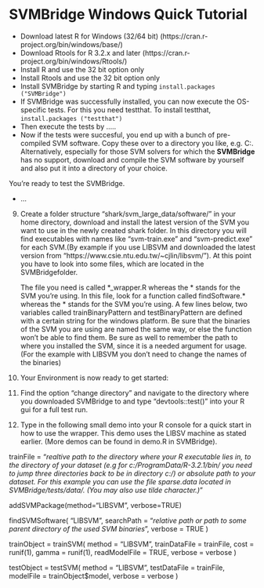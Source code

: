 # SVMBridge Windows Quick Tutorial

- Download latest R for Windows (32/64 bit) (https://cran.r-project.org/bin/windows/base/)
- Download Rtools for R 3.2.x and later (https://cran.r-project.org/bin/windows/Rtools/)
- Install R and use the 32 bit option only
- Install Rtools and use the 32 bit option only
- Install SVMBridge by starting R and typing ```install.packages ("SVMBridge")```
- If SVMBridge was successfully installed, you can now execute the OS-specific tests. For this
you need testthat. To install testthat, ```install.packages ("testthat")```
- Then execute the tests by .....
- Now if the tests were succesful, you end up with a bunch of pre-compiled SVM software. Copy these over to a directory you like, e.g. C:\Programs\SVMSolver\. Alternatively, especially for those SVM solvers for which the **SVMBridge** has no support, download and compile the SVM software by yourself and also put it into a directory of your choice.


You're ready to test the SVMBridge.

- ...


9) Create a folder structure "shark/svm_large_data/software/" in your home directory, download and install the latest version of the SVM you want to use in
   the newly created shark folder. In this directory you will find executables with names like "svm-train.exe" and "svm-predict.exe"
   for each SVM.(By example if you use LIBSVM and downloaded the latest version from "https://www.csie.ntu.edu.tw/~cjlin/libsvm/").
   At this point you have to look into some files, which are located in the SVMBridge\R folder.

   The file you need is called *_wrapper.R whereas the * stands for the SVM you're using.
   In this file, look for a function called findSoftware.* whereas the * stands for the SVM you're using. A few lines below, two variables
   called trainBinaryPattern and testBinaryPattern are defined with a certain string for the windows platform. Be sure that the binaries
   of the SVM you are using are named the same way, or else the function won't be able to find them. Be sure as well to remember the path
   to where you installed the SVM, since it is a needed argument for usage.
   (For the example with LIBSVM you don't need to change the names of the binaries)


10) Your Environment is now ready to get started:

11) Find the option "change directory" and navigate to the directory where you downloaded SVMBridge to and type "devtools::test()" into your R gui
    for a full test run.

12) Type in the following small demo into your R console for a quick start in how to use the wrapper. This demo uses the LIBSV machine as stated earlier. (More demos can be found in demo.R in SVMBridge).

trainFile = "*realtive path to the directory where your R executable lies in, to the directory of your dataset (e.g for c:/ProgramData/R-3.2.1/bin/ you need to jump three directories
			back to be in directory c:/) or absolute path to your dataset. For this example you can use the file sparse.data located in SVMBridge/tests/data/. (You may also use
			tilde character.)*"

addSVMPackage(method="LIBSVM", verbose=TRUE)

findSVMSoftware(
	"LIBSVM",
	searchPath = "*relative path or path to some parent directory of the used SVM binaries*",
	verbose = TRUE
)

trainObject = trainSVM(
		method = "LIBSVM",
		trainDataFile = trainFile,
		cost = runif(1),
		gamma = runif(1),
		readModelFile = TRUE,
		verbose = verbose
)

testObject = testSVM(
		method = "LIBSVM",
		testDataFile = trainFile,
		modelFile = trainObject$model,
		verbose = verbose
)
